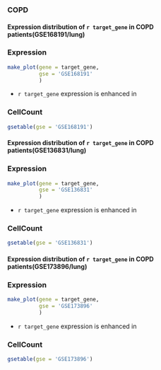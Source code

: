 
### COPD {background-color="#7A00E6"}

#### Expression distribution of `r target_gene` in COPD patients(GSE168191/lung) {.smaller}

::: {.panel-tabset}

### Expression

```r
make_plot(gene = target_gene,
          gse = 'GSE168191'
          )
```


- `r target_gene` expression is enhanced in 


### CellCount

```r
gsetable(gse = 'GSE168191')
```


:::



#### Expression distribution of `r target_gene` in COPD patients(GSE136831/lung) {.smaller}


::: {.panel-tabset}

### Expression

```r
make_plot(gene = target_gene,
          gse = 'GSE136831'
          )
```


- `r target_gene` expression is enhanced in 


### CellCount

```r
gsetable(gse = 'GSE136831')
```


:::


#### Expression distribution of `r target_gene` in COPD patients(GSE173896/lung) {.smaller}

::: {.panel-tabset}

### Expression

```r
make_plot(gene = target_gene,
          gse = 'GSE173896'
          )
```


- `r target_gene` expression is enhanced in 


### CellCount

```r
gsetable(gse = 'GSE173896')
```


:::

